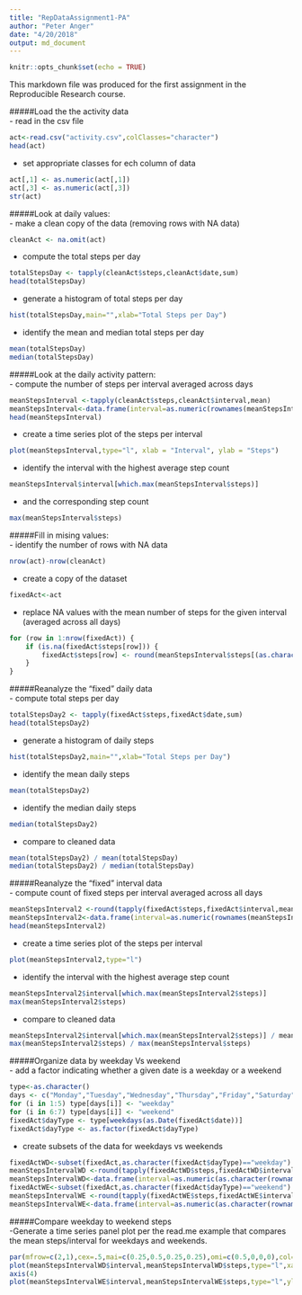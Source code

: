 ```yaml
---
title: "RepDataAssignment1-PA"
author: "Peter Anger"
date: "4/20/2018"
output: md_document
---
```


```r
knitr::opts_chunk$set(echo = TRUE)
```

This markdown file was produced for the first assignment in the
Reproducible Research course.

#####Load the the activity data  
- read in the csv file
```r
act<-read.csv("activity.csv",colClasses="character")
head(act)
```
- set appropriate classes for ech column of data  
```r
act[,1] <- as.numeric(act[,1])
act[,3] <- as.numeric(act[,3])
str(act)
```
  
#####Look at daily values:  
- make a clean copy of the data (removing rows with NA data)
```r
cleanAct <- na.omit(act)
```
- compute the total steps per day
```r
totalStepsDay <- tapply(cleanAct$steps,cleanAct$date,sum)
head(totalStepsDay)
```
- generate a histogram of total steps per day
```r
hist(totalStepsDay,main="",xlab="Total Steps per Day")
```
- identify the mean and median total steps per day
```r
mean(totalStepsDay)
median(totalStepsDay)
```

#####Look at the daily activity pattern:  
- compute the number of steps per interval averaged across days
```r
meanStepsInterval <-tapply(cleanAct$steps,cleanAct$interval,mean)
meanStepsInterval<-data.frame(interval=as.numeric(rownames(meanStepsInterval)),steps=meanStepsInterval)
head(meanStepsInterval)
```
- create a time series plot of the steps per interval
```r
plot(meanStepsInterval,type="l", xlab = "Interval", ylab = "Steps")
```
- identify the interval with the highest average step count
```r
meanStepsInterval$interval[which.max(meanStepsInterval$steps)]
```
- and the corresponding step count
```r
max(meanStepsInterval$steps)
```

#####Fill in mising values:  
- identify the number of rows with NA data
``` r
nrow(act)-nrow(cleanAct)
```
- create a copy of the dataset
``` r
fixedAct<-act
```
- replace NA values with the mean number of steps for the given
interval (averaged across all days)
``` r
for (row in 1:nrow(fixedAct)) {
    if (is.na(fixedAct$steps[row])) {
        fixedAct$steps[row] <- round(meanStepsInterval$steps[(as.character(fixedAct$interval[row]))])
    }
}
```
#####Reanalyze the "fixed" daily data  
- compute total steps per day
```r
totalStepsDay2 <- tapply(fixedAct$steps,fixedAct$date,sum)
head(totalStepsDay2)
```
- generate a histogram of daily steps
```r
hist(totalStepsDay2,main="",xlab="Total Steps per Day")
```
- identify the mean daily steps
```r
mean(totalStepsDay2)
```
- identify the median daily steps
```r
median(totalStepsDay2)
```
- compare to cleaned data 
```r
mean(totalStepsDay2) / mean(totalStepsDay)
median(totalStepsDay2) / median(totalStepsDay)
```

#####Reanalyze the "fixed" interval data  
- compute count of fixed steps per interval averaged across all days
```r
meanStepsInterval2 <-round(tapply(fixedAct$steps,fixedAct$interval,mean))
meanStepsInterval2<-data.frame(interval=as.numeric(rownames(meanStepsInterval2)),steps=meanStepsInterval2)
head(meanStepsInterval2)
```
- create a time series plot of the steps per interval
```r
plot(meanStepsInterval2,type="l")
```
- identify the interval with the highest average step count
```r
meanStepsInterval2$interval[which.max(meanStepsInterval2$steps)]
max(meanStepsInterval2$steps)
```
- compare to cleaned data 
```r
meanStepsInterval2$interval[which.max(meanStepsInterval2$steps)] / meanStepsInterval$interval[which.max(meanStepsInterval$steps)]
max(meanStepsInterval2$steps) / max(meanStepsInterval$steps)
```

#####Organize data by weekday Vs weekend  
- add a factor indicating whether a given date is a weekday or a weekend
```r
type<-as.character()
days <- c("Monday","Tuesday","Wednesday","Thursday","Friday","Saturday","Sunday")
for (i in 1:5) type[days[i]] <- "weekday"
for (i in 6:7) type[days[i]] <- "weekend"
fixedAct$dayType <- type[weekdays(as.Date(fixedAct$date))]
fixedAct$dayType <- as.factor(fixedAct$dayType)
```
- create subsets of the data for weekdays vs weekends
```r
fixedActWD<-subset(fixedAct,as.character(fixedAct$dayType)=="weekday")
meanStepsIntervalWD <-round(tapply(fixedActWD$steps,fixedActWD$interval,mean))
meanStepsIntervalWD<-data.frame(interval=as.numeric(as.character(rownames(meanStepsIntervalWD))),steps=meanStepsIntervalWD)
fixedActWE<-subset(fixedAct,as.character(fixedAct$dayType)=="weekend")
meanStepsIntervalWE <-round(tapply(fixedActWE$steps,fixedActWE$interval,mean))
meanStepsIntervalWE<-data.frame(interval=as.numeric(as.character(rownames(meanStepsIntervalWE))),steps=meanStepsIntervalWE)
```

#####Compare weekday to weekend steps  
-Generate a time series panel plot per the read.me example that compares the mean steps/interval for weekdays and weekends.
``` r
par(mfrow=c(2,1),cex=.5,mai=c(0.25,0.5,0.25,0.25),omi=c(0.5,0,0,0),col="blue",ann=TRUE)
plot(meanStepsIntervalWD$interval,meanStepsIntervalWD$steps,type="l",xaxt="n",yaxt="n",ylab="",xlab="",main="WEEKDAY")
axis(4)
plot(meanStepsIntervalWE$interval,meanStepsIntervalWE$steps,type="l",ylab="",xlab="",main="WEEKEND",mtext("Interval",side=1,line=26,col="black",cex=1),mtext("Number of Steps",adj=-1.5,side=2,line=3,col="black",cex=1))
```